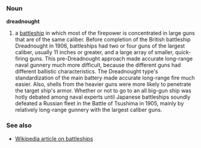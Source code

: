 ===Noun===
'''dreadnought'''

# a [[battleship]] in which most of the firepower is concentrated in large guns that are of the same caliber. Before completion of the British battleship Dreadnought in 1906, battleships had two or four guns of the largest caliber, usually 11 inches or greater, and a large array of smaller, quick-firing guns. This pre-Dreadnought approach made accurate long-range naval gunnery much more difficult, because the different guns had different ballistic characteristics. The Dreadnought type's standardization of the main battery made accurate long-range fire much easier. Also, shells from the heavier guns were more likely to penetrate the target ship's armor. Whether or not to go to an all big-gun ship was hotly debated among naval experts until Japanese battleships soundly defeated a Russian fleet in the Battle of Tsushima in 1905, mainly by relatively long-range gunnery with the largest caliber guns.

===See also===
*[[w:Battleship|Wikipedia article on battleships]]